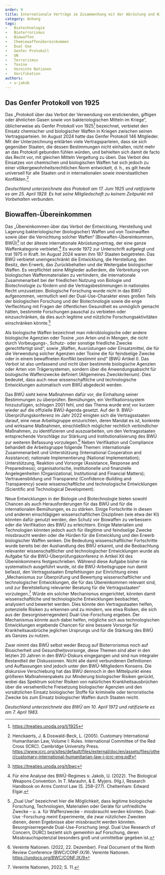 ```yaml
---
order: 9
title: Internationale Verträge im Zusammenhang mit der Abrüstung und Nichtverbreitung biologischer Waffen
category: Anhang
tags:
-	Biotechnologie
-	Bioterrorismus
-	Biowaffen
-	Chemiewaffenübereinkommen
-	Dual Use
-	Genfer Protokoll
-	UN
-	Terrorismus
-	Toxine
-	Vereinte Nationen
-	Verifikation
authors:
  - u-jakob
---
```


## Das Genfer Protokoll von 1925

<Leadin>Das „Protokoll über</Leadin> das Verbot der Verwendung von erstickenden, giftigen oder ähnlichen Gasen sowie von bakteriologischen Mitteln im Kriege“, üblicherweise als Genfer Protokoll von 1925[^1]  bezeichnet, verbietet den Einsatz chemischer und biologischer Waffen in Kriegen zwischen seinen Vertragsparteien. Im August 2024 hatte das Genfer Protokoll 146 Mitglieder. Mit der Unterzeichnung erklärten viele Vertragsparteien, dass sie sich gegenüber Staaten, die dessen Bestimmungen nicht einhalten, nicht mehr an das Protokoll gebunden fühlen würden, und behielten sich damit de facto das Recht vor, mit gleichen Mitteln Vergeltung zu üben. Das Verbot des Einsatzes von chemischen und biologischen Waffen hat sich jedoch zu einer völkergewohnheitsrechtlichen Norm entwickelt, d. h., es gilt heute universell für alle Staaten und in internationalen sowie innerstaatlichen Konflikten.[^2]

*Deutschland unterzeichnete das Protokoll am 17. Juni 1925 und ratifizierte es am 25. April 1929. Es hat seine Mitgliedschaft zu keinem Zeitpunkt mit Vorbehalten verbunden.*

## Biowaffen-Übereinkommen

Das „Übereinkommen über das Verbot der Entwicklung, Herstellung und Lagerung bakteriologischer (biologischer) Waffen und von Toxinwaffen sowie über die Vernichtung solcher Waffen“ (Biowaffen-Übereinkommen, BWÜ)[^3] ist der älteste internationale Abrüstungvertrag, der eine ganze Waffenkategorie verbietet.[^4] Es wurde 1972 zur Unterschrift aufgelegt und trat 1975 in Kraft. Im August 2024 waren ihm 187 Staaten beigetreten. Das BWÜ verbietet uneingeschränkt die Entwicklung, die Herstellung, den Besitz, den Erwerb, das Zurückbehalten und die Weitergabe biologischer Waffen. Es verpflichtet seine Mitglieder außerdem, die Verbreitung von biologischen Waffenmaterialien zu verhindern, die internationale Zusammenarbeit bei der friedlichen Nutzung von Biologie und Biotechnologie zu fördern und die Vertragsbestimmungen in nationales Recht umzusetzen. Biologische Forschung wurde nicht in das BWÜ aufgenommen, vermutlich weil der Dual-Use-Charakter eines großen Teils der biologischen Forschung und der Biotechnologie sowie die enge Verflechtung mit Fragen der öffentlichen Gesundheit es unmöglich gemacht hätten, bestimmte Forschungen pauschal zu verbieten oder einzuschränken, da dies auch legitime und nützliche Forschungsaktivitäten einschränken könnte.[^5]

Als biologische Waffen bezeichnet man mikrobiologische oder andere biologische Agenzien oder Toxine „von Arten und in Mengen, die nicht durch Vorbeugungs-, Schutz- oder sonstige friedliche Zwecke gerechtfertigt sind“, sowie „Waffen, Ausrüstungen oder Einsatzmittel, die für die Verwendung solcher Agenzien oder Toxine die für feindselige Zwecke oder in einem bewaffneten Konflikt bestimmt sind“ (BWÜ Artikel I). Das Verbot ist also umfassend und nicht über bestimmte biologische Agenzien oder Arten von Trägersystemen, sondern über die Anwendungsabsicht für biologische Waffenzwecke definiert (Allgemeines Zweckkriterium). Dies bedeutet, dass auch neue wissenschaftliche und technologische Entwicklungen automatisch vom BWÜ abgedeckt werden.

Das BWÜ sieht keine Maßnahmen dafür vor, die Einhaltung seiner Bestimmungen zu überprüfen. Bemühungen, ein Verifikationssystem hinzuzufügen, schlugen 2001 fehl, und das Thema wurde erst vor kurzem wieder auf die offizielle BWÜ-Agenda gesetzt. Auf der 9. BWÜ-Überprüfungskonferenz im Jahr 2022 einigten sich die Vertragsstaaten darauf, eine neue Arbeitsgruppe einzurichten, deren Mandat es ist, konkrete und wirksame Maßnahmen, einschließlich möglicher rechtlich verbindlicher Maßnahmen, zu identifizieren und auszuarbeiten, um den Vertragsstaaten entsprechende Vorschläge zur Stärkung und Institutionalisierung des BWÜ zur weiteren Befassung vorzulegen.[^6] Neben Verifikation und Compliance behandelt die Arbeitsgruppe folgende Themen: internationale Zusammenarbeit und Unterstützung (International Cooperation and Assistance); nationale Implementierung (National Implementation); Unterstützung, Reaktion und Vorsorge (Assistance, Response and Preparedness); organisatorische, institutionelle und finanzielle Angelegenheiten (Organizational, Institutional and Financial Matters); Vertrauensbildung und Transparenz (Confidence-Building and Transparency) sowie wissenschaftliche und technologische Entwicklungen (Scientific and Technological Development).

Neue Entwicklungen in der Biologie und Biotechnologie bieten sowohl Chancen als auch Herausforderungen für das BWÜ und für die internationalen Bemühungen, es zu stärken. Einige Fortschritte in diesen und anderen einschlägigen wissenschaftlichen Disziplinen (wie etwa der KI) könnten dafür genutzt werden, den Schutz vor Biowaffen zu verbessern oder die Verifikation des BWÜ zu erleichtern. Einige Materialien und Technologien könnten jedoch auch für illegitime und feindselige Zwecke missbraucht werden oder die Hürden für die Entwicklung und den Erwerb biologischer Waffen senken. Die Bedeutung wissenschaftlicher Fortschritte wurde bereits bei der Aushandlung des BWÜ erkannt, und die Beobachtung relevanter wissenschaftlicher und technologischer Entwicklungen wurde als Aufgabe für die BWÜ-Überprüfungskonferenz in Artikel XII des Übereinkommens festgeschrieben. Während diese Aufgabe bisher nie systematisch ausgeführt wurde, ist die BWÜ-Arbeitsgruppe nun damit befasst, den Vertragsstaaten Empfehlungen zur Einrichtung eines „Mechanismus zur Überprüfung und Bewertung wissenschaftlicher und technologischer Entwicklungen, die für das Übereinkommen relevant sind, und zur Bereitstellung relevanter Beratung für die Vertragsstaaten“ vorzulegen.[^7]  Würde ein solcher Mechanismus eingerichtet, könnten damit  wissenschaftliche und technologische Entwicklungen beobachtet, analysiert und bewertet werden. Dies könnte den Vertragsstaaten helfen, potenzielle Risiken zu erkennen und zu mindern, wie etwa Risiken, die sich aus der (besorgniserregenden) Dual-Use-Forschung ergeben. Der Mechanismus könnte auch dabei helfen, mögliche sich aus technologischen Entwicklungen ergebende Chancen für eine bessere Vorsorge für Krankheitsausbrüche jeglichen Ursprungs und für die Stärkung des BWÜ als Ganzes zu nutzen.

Zwar nimmt das BWÜ selbst weder Bezug auf Bioterrorismus noch auf Biosicherheit und Gesundheitsvorsorge, diese Themen sind aber in den letzten 20 Jahren in den BWÜ-Diskurs eingegangen und sind nun integraler Bestandteil der Diskussionen. Nicht alle damit verbundenen Definitionen und Auffassungen sind jedoch unter den BWÜ-Mitgliedern Konsens. Die diskursive Verschiebung hat das BWÜ dennoch in den Mittelpunkt eines größeren Maßnahmenpakets zur Minderung biologischer Risiken gerückt, wobei das Spektrum solcher Risiken von natürlichen Krankheitsausbrüchen über die versehentliche Freisetzung biologischer Agenzien und den vorsätzlichen Einsatz biologischer Stoffe für kriminelle oder terroristische Zwecke bis zum Einsatz biologischer Waffen durch Staaten reicht.

*Deutschland unterzeichnete das BWÜ am 10. April 1972 und ratifizierte es am 7. April 1983.*

[^1]: https://treaties.unoda.org/t/1925
[^2]: Henckaerts, J. & Doswald-Beck, L. (2005). Customary International Humanitarian Law, Volume I: Rules.  International Committee of the Red Cross (ICRC). Cambridge University Press. https://www.icrc.org/sites/default/files/external/doc/en/assets/files/other/customary-international-humanitarian-law-i-icrc-eng.pdf
[^3]: https://treaties.unoda.org/t/bwc
[^4]: Für eine Analyse des BWÜ-Regimes s: Jakob, U. (2022). The Biological Weapons Convention. In T. Marauhn, & E. Myjers. (Hg.), Research Handbook on Arms Control Law (S. 258–277). Cheltenham: Edward Elgar.
[^5]: „Dual Use“ bezeichnet hier die Möglichkeit, dass legitime biologische Forschung, Technologien, Materialien oder Geräte für unfriedliche Zwecke – u. a. für Waffenzwecke - missbraucht werden könnten. Dual-Use -Forschung meint Experimente, die zwar nützlichen Zwecken dienen, deren Ergebnisse aber missbraucht werden könnten. Besorgniserregende Dual-Use-Forschung (engl. Dual Use Research of Concern, DURC) bezieht sich gemeinhin auf Forschung, deren Missbrauchspotenzial besonders groß und unmittelbar gegeben ist.
[^6]: Vereinte Nationen.  (2022, 22. Dezember). Final Document of the Ninth Review Conference (BWC/CONF.IX/9). Vereinte Nationen. https://undocs.org/BWC/CONF.IX/9
[^7]: Vereinte Nationen, 2022; S. 11.
